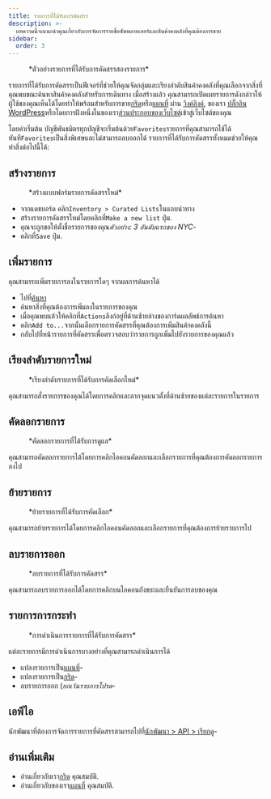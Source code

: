 ```yaml
---
title: รายการที่ได้รับการคัดสรร
description: >-
  บทความนี้จะแนะนำคุณเกี่ยวกับการจัดการรายชื่อซัพพลายเออร์และสินค้าคงคลังที่คุณต้องการขาย
sidebar:
  order: 3
---
```


<figure>
  <CloudinaryImage width="700" height="225" resize="scale" quality="best" alt="รายการที่ได้รับการคัดสรร" src="academy/curated-lists" errorImage="noimage_opaque_nyrtl0.png" />

  <figcaption>*ตัวอย่างรายการที่ได้รับการคัดสรรสองรายการ*</figcaption>
</figure>


รายการที่ได้รับการคัดสรรเป็นฟีเจอร์ที่ช่วยให้คุณจัดกลุ่มและเรียงลำดับสินค้าคงคลังที่คุณเลือกจากสิ่งที่คุณพบขณะค้นหาสินค้าคงคลังสำหรับการเดินทาง
เมื่อสร้างแล้ว คุณสามารถเปิดเผยรายการดังกล่าวให้ผู้ใช้ของคุณเห็นได้โดยทำให้พร้อมสำหรับการขาย[กริด](/studio/grids)หรือ[แผนที่](/studio/maps) ผ่าน [วิงค์ลิงค์](/link-manager/wink-links), ของเรา [ปลั๊กอิน WordPress](/developers/wordpress/)หรือโดยการฝังหนึ่งในของเรา[ส่วนประกอบของเว็บไซต์](/developers/web-components)เข้าสู่เว็บไซต์ของคุณ

โดยค่าเริ่มต้น บัญชีพันธมิตรทุกบัญชีจะเริ่มต้นด้วย`Favorites`รายการที่คุณสามารถใช้ได้ทันที`Favorites`เป็นสิ่งพิเศษและไม่สามารถลบออกได้
รายการที่ได้รับการคัดสรรทั้งหมดช่วยให้คุณทำสิ่งต่อไปนี้ได้:

## สร้างรายการ

<figure>
  <CloudinaryImage width="350" height="219" resize="scale" quality="best" alt="สร้างรายการที่ได้รับการคัดสรร" src="academy/create-curated-list" errorImage="noimage_opaque_nyrtl0.png" />

  <figcaption>*สร้างแบบฟอร์มรายการคัดสรรใหม่*</figcaption>
</figure>


* จากแดชบอร์ด คลิก`Inventory > Curated Lists`ในแถบนำทาง
* สร้างรายการคัดสรรใหม่โดยคลิกที่`Make a new list` ปุ่ม.
* คุณจะถูกขอให้ตั้งชื่อรายการของคุณ*ตัวอย่าง: 3 อันดับแรกของ NYC*-
* คลิกที่`Save` ปุ่ม.

## เพิ่มรายการ

คุณสามารถเพิ่มรายการลงในรายการใดๆ จากผลการค้นหาได้

* ไปที่[ค้นหา](/studio/search)
* ค้นหาสิ่งที่คุณต้องการเพิ่มลงในรายการของคุณ
* เมื่อคุณพบแล้วให้คลิกที่`Actions`ลิงก์อยู่ที่ด้านซ้ายล่างของการ์ดผลลัพธ์การค้นหา
* คลิก`Add to...`จากนั้นเลือกรายการคัดสรรที่คุณต้องการเพิ่มสินค้าคงคลังนี้
* กลับไปที่หน้ารายการที่คัดสรรเพื่อตรวจสอบว่ารายการถูกเพิ่มไปยังรายการของคุณแล้ว

## เรียงลำดับรายการใหม่

<figure>
  <CloudinaryImage width="350" height="183" resize="scale" quality="best" alt="เรียงลำดับรายการที่ได้รับการคัดเลือกใหม่" src="academy/reorder-curated-list" errorImage="noimage_opaque_nyrtl0.png" />

  <figcaption>*เรียงลำดับรายการที่ได้รับการคัดเลือกใหม่*</figcaption>
</figure>


คุณสามารถสั่งรายการของคุณได้โดยการคลิกและลากจุดแนวตั้งที่ด้านซ้ายของแต่ละรายการในรายการ

## คัดลอกรายการ

<figure>
  <CloudinaryImage width="450" height="178" resize="scale" quality="best" alt="คัดลอกไปยังรายการที่ได้รับการดูแล" src="academy/copy-to-curated-list" errorImage="noimage_opaque_nyrtl0.png" />

  <figcaption>*คัดลอกรายการที่ได้รับการดูแล*</figcaption>
</figure>


คุณสามารถคัดลอกรายการได้โดยการคลิกไอคอนคัดลอกและเลือกรายการที่คุณต้องการคัดลอกรายการลงไป

## ย้ายรายการ

<figure>
  <CloudinaryImage width="450" height="173" resize="scale" quality="best" alt="ย้ายรายการที่ได้รับการคัดเลือก" src="academy/move-to-curated-list" errorImage="noimage_opaque_nyrtl0.png" />

  <figcaption>*ย้ายรายการที่ได้รับการคัดเลือก*</figcaption>
</figure>


คุณสามารถย้ายรายการได้โดยการคลิกไอคอนคัดลอกและเลือกรายการที่คุณต้องการย้ายรายการไป

## ลบรายการออก

<figure>
  <CloudinaryImage width="350" height="216" resize="scale" quality="best" alt="ลบรายการที่ได้รับการคัดสรร" src="academy/remove-curated-list-item" errorImage="noimage_opaque_nyrtl0.png" />

  <figcaption>*ลบรายการที่ได้รับการคัดสรร*</figcaption>
</figure>


คุณสามารถลบรายการออกได้โดยการคลิกบนไอคอนถังขยะและยืนยันการลบของคุณ

## รายการการกระทำ

<figure>
  <CloudinaryImage width="350" height="183" resize="scale" quality="best" alt="การดำเนินการรายการที่ได้รับการคัดสรร" src="academy/curated-list-actions" errorImage="noimage_opaque_nyrtl0.png" />

  <figcaption>*การดำเนินการรายการที่ได้รับการคัดสรร*</figcaption>
</figure>


แต่ละรายการมีการดำเนินการบางอย่างที่คุณสามารถดำเนินการได้

* แปลงรายการเป็น[แผนที่](/studio/maps)-
* แปลงรายการเป็น[กริด](/studio/grids)-
* ลบรายการออก (*ยกเว้นรายการโปรด*-

## เอพีไอ

นักพัฒนาที่ต้องการจัดการรายการที่คัดสรรสามารถไปที่[นักพัฒนา > API > เรียกดู](/developers/apis/#browse-api)-

## อ่านเพิ่มเติม

* อ่านเกี่ยวกับเรา[กริด](/studio/grids) คุณสมบัติ.
* อ่านเกี่ยวกับของเรา[แผนที่](/studio/maps) คุณสมบัติ.

